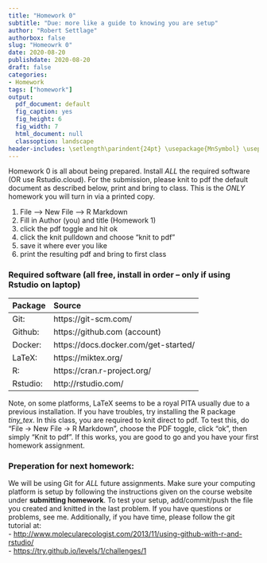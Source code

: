 ```yaml
---
title: "Homework 0"
subtitle: "Due: more like a guide to knowing you are setup"
author: "Robert Settlage"
authorbox: false
slug: "Homeowrk 0"
date: 2020-08-20
publishdate: 2020-08-20
draft: false
categories:
- Homework
tags: ["homework"]
output:
  pdf_document: default
  fig_caption: yes
  fig_height: 6
  fig_width: 7
  html_document: null
  classoption: landscape
header-includes: \setlength\parindent{24pt} \usepackage{MnSymbol} \usepackage{mathrsfs}
---
```


Homework 0 is all about being prepared.  Install *ALL* the required software (OR use Rstudio.cloud).  For the submission, please knit to pdf the default document as described below, print and bring to class.  This is the *ONLY* homework you will turn in via a printed copy.

1. File --> New File --> R Markdown
2. Fill in Author (you) and title (Homework 1)
3. click the pdf toggle and hit ok
4. click the knit pulldown and choose "knit to pdf"
5. save it where ever you like
6. print the resulting pdf and bring to first class

### Required software (all free, install in order -- only if using Rstudio on laptop)

Package         Source
-------         --------------------------------
Git:            https://git-scm.com/
Github:         https://github.com (account) 
Docker:         https://docs.docker.com/get-started/
LaTeX:          https://miktex.org/
R:              https://cran.r-project.org/  
Rstudio:        http://rstudio.com/  
-------         --------------------------------

Note, on some platforms, LaTeX seems to be a royal PITA usually due to a previous installation.  If you have troubles, try installing the R package *tiny_tex*.  In this class, you are required to knit direct to pdf.  To test this, do "File -> New File -> R Markdown", choose the PDF toggle, click "ok", then simply "Knit to pdf".  If this works, you are good to go and you have your first homework assignment.

### Preperation for next homework:  
We will be using Git for *ALL* future assignments.  Make sure your computing platform is setup by following the instructions given on the course website under __submitting homework__.  To test your setup, add/commit/push the file you created and knitted in the last problem.  If you have questions or problems, see me.  Additionally, if you have time, please follow the git tutorial at:  
- <http://www.molecularecologist.com/2013/11/using-github-with-r-and-rstudio/>  
- <https://try.github.io/levels/1/challenges/1>
